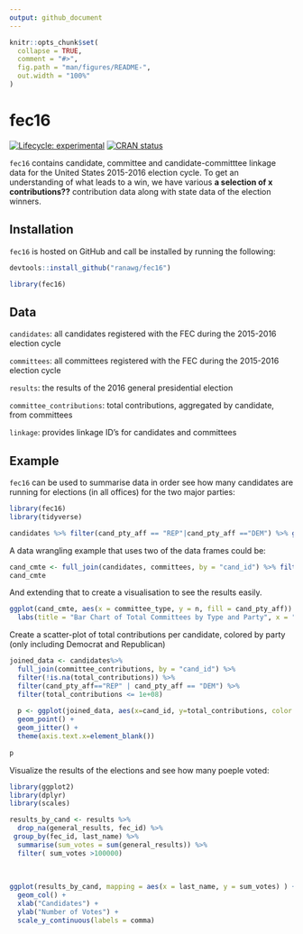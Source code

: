 ```yaml
---
output: github_document
---
```


<!-- README.md is generated from README.Rmd. Please edit that file -->

```r
knitr::opts_chunk$set(
  collapse = TRUE,
  comment = "#>",
  fig.path = "man/figures/README-",
  out.width = "100%"
)
```

# fec16

<!-- badges: start -->
[![Lifecycle: experimental](https://img.shields.io/badge/lifecycle-experimental-orange.svg)](https://www.tidyverse.org/lifecycle/#experimental)
[![CRAN status](https://www.r-pkg.org/badges/version/fec16)](https://CRAN.R-project.org/package=fec16)
<!-- badges: end -->


`fec16` contains candidate, committee and candidate-committtee linkage data for the United States 2015-2016 election cycle. To get an understanding of what leads to a win, we have various **a selection of x contributions??** contribution data along with state data of the election winners. 


## Installation

`fec16` is hosted on GitHub and call be installed by running the following:

``` r
devtools::install_github("ranawg/fec16")
```

``` r
library(fec16)
```


## Data

`candidates`: all candidates registered with the FEC during the 2015-2016 election cycle

`committees`: all committees registered with the FEC during the 2015-2016 election cycle

`results`: the results of the 2016 general presidential election

`committee_contributions`: total contributions, aggregated by candidate, from committees

`linkage`: provides linkage ID's for candidates and committees


## Example

`fec16` can be used to summarise data in order see how many candidates are running for elections (in all offices) for the two major parties:
```r
library(fec16)
library(tidyverse)

candidates %>% filter(cand_pty_aff == "REP"|cand_pty_aff =="DEM") %>% group_by(cand_pty_aff) %>% summarise(size = n())
```

A data wrangling example that uses two of the data frames could be:
```r
cand_cmte <- full_join(candidates, committees, by = "cand_id") %>% filter(cand_pty_aff == "REP"|cand_pty_aff =="DEM") %>% group_by(cand_pty_aff, committee_type) %>% summarise(n = n()) %>% drop_na(committee_type)
cand_cmte
```

And extending that to create a visualisation to see the results easily.
```r
ggplot(cand_cmte, aes(x = committee_type, y = n, fill = cand_pty_aff)) + geom_col(position = "dodge") +
  labs(title = "Bar Chart of Total Committees by Type and Party", x = "Committee Type", y = "Count", fill = "Candidate Party Affiliation")
```


Create a scatter-plot of total contributions per candidate, colored by party (only including Democrat and Republican)
```r

joined_data <- candidates%>%
  full_join(committee_contributions, by = "cand_id") %>%
  filter(!is.na(total_contributions)) %>%
  filter(cand_pty_aff=="REP" | cand_pty_aff == "DEM") %>%
  filter(total_contributions <= 1e+08)
  
  p <- ggplot(joined_data, aes(x=cand_id, y=total_contributions, color = cand_pty_aff)) +
  geom_point() +
  geom_jitter() +
  theme(axis.text.x=element_blank())
  
p

```


Visualize the results of the elections and see how many poeple voted: 
```r
library(ggplot2)
library(dplyr)
library(scales)

results_by_cand <- results %>% 
  drop_na(general_results, fec_id) %>%
 group_by(fec_id, last_name) %>%
  summarise(sum_votes = sum(general_results)) %>% 
  filter( sum_votes >100000)
  
  
 
ggplot(results_by_cand, mapping = aes(x = last_name, y = sum_votes) ) + 
  geom_col() + 
  xlab("Candidates") + 
  ylab("Number of Votes") +
  scale_y_continuous(labels = comma)
```

